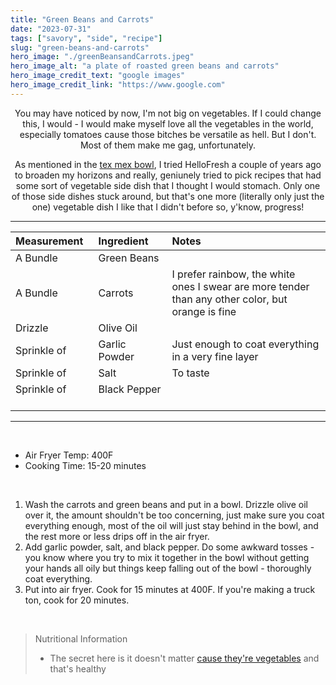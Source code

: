 ---
title: "Green Beans and Carrots"
date: "2023-07-31"
tags: ["savory", "side", "recipe"]
slug: "green-beans-and-carrots"
hero_image: "./greenBeansandCarrots.jpeg"
hero_image_alt: "a plate of roasted green beans and carrots"
hero_image_credit_text: "google images"
hero_image_credit_link: "https://www.google.com"
---

<div align="center">
You may have noticed by now, I'm not big on vegetables. If I could change this, I would - I would make myself love all the vegetables in the world, especially tomatoes cause those bitches be versatile as hell. But I don't. Most of them make me gag, unfortunately.

As mentioned in the [tex mex bowl](https://gatsbyblogmain59051.gatsbyjs.io/blog/tex-mex-bowl/), I tried HelloFresh a couple of years ago to broaden my horizons and really, geniunely tried to pick recipes that had some sort of vegetable side dish that I thought I would stomach. Only one of those side dishes stuck around, but that's one more (literally only just the one) vegetable dish I like that I didn't before so, y'know, progress!

---


| Measurement                                                  | Ingredient                                                           | Notes                                                                                             |
| :----------------------------------------------------------- | :------------------------------------------------------------------- | :------------------------------------------------------------------------------------------------ |
| A Bundle                                                     | Green Beans                                                          |                                                                                                   |
| A Bundle                                                     | Carrots                                                              | I prefer rainbow, the white ones I swear are more tender than any other color, but orange is fine |
| Drizzle                                                      | Olive Oil                                                            |                                                                                                   |
| Sprinkle of                                                  | Garlic Powder                                                        | Just enough to coat everything in a very fine layer                                               |
| Sprinkle of                                                  | Salt                                                                 | To taste                                                                                          |
| Sprinkle of &nbsp; &nbsp; &nbsp; &nbsp; &nbsp; &nbsp; &nbsp; | Black Pepper &nbsp; &nbsp; &nbsp; &nbsp; &nbsp; &nbsp; &nbsp; &nbsp; |                                                                                                   |

</div>

---

<br />

- Air Fryer Temp: 400F
- Cooking Time: 15-20 minutes

<br />

1. Wash the carrots and green beans and put in a bowl. Drizzle olive oil over it, the amount shouldn't be too concerning, just make sure you coat everything enough, most of the oil will just stay behind in the bowl, and the rest more or less drips off in the air fryer.
2. Add garlic powder, salt, and black pepper. Do some awkward tosses - you know where you try to mix it together in the bowl without getting your hands all oily but things keep falling out of the bowl - thoroughly coat everything.
3. Put into air fryer. Cook for 15 minutes at 400F. If you're making a truck ton, cook for 20 minutes.

<br />

> Nutritional Information
>
> - The secret here is it doesn't matter [cause they're vegetables](https://media.tenor.com/dp_hQBGT0rIAAAAM/think-smart.gif) and that's healthy
